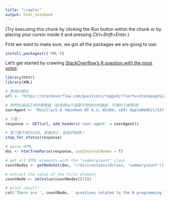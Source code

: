 ```yaml
---
title: "crawler"
output: html_notebook
---
```



(Try executing this chunk by clicking the *Run* button within the chunk or by placing your cursor inside it and pressing *Ctrl+Shift+Enter*.)

First we want to make sure, we got all the packages we are going to use:
```r
install.packages(c('XML'))
```

Let's get started by crawling [StackOverflow's R question with the most votes](https://stackoverflow.com/questions/tagged/r?sort=votes&pageSize=50):

```r
library(httr)
library(XML)

# 要爬的網址
url <- "https://stackoverflow.com/questions/tagged/r?sort=votes&pageSize=50"

# 我們扮演成正常的瀏覽器（很多網站不喜歡不假裝的爬蟲器，不讓你下載東西）
userAgent <- "Mozilla/5.0 (Windows NT 6.1; Win64; x64) AppleWebKit/537.36 (KHTML, like Gecko) Chrome/64.0.3282.186 Safari/537.36"

# 下載！
response <- GET(url, add_headers('user-agent' = userAgent))

# 當下載不成功的話，直接停止，跟我們解釋！
stop_for_status(response)

# parse HTML
doc <- htmlTreeParse(response, useInternalNodes = T)

# get all HTML elements with the "summarycount" class
countNodes <- getNodeSet(doc, "//div[contains(@class, 'summarycount')]")

# extract the value of the first element
countNode <- xmlValue(countNodes[[1]])

# print result!
cat('There are ', countNode, ' questions related to the R programming language!')
```
